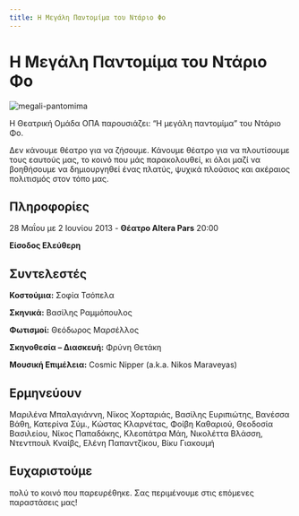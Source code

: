 ```yaml
---
title: Η Μεγάλη Παντομίμα του Ντάριο Φο
---
```


# Η Μεγάλη Παντομίμα του Ντάριο Φο

![megali-pantomima](https://github.com/theatrikiopa/theatrikiopa.eu/assets/16403754/2914347c-7c7f-4aa3-9b2c-7af1db7800b9)

Η Θεατρική Ομάδα ΟΠΑ παρουσιάζει: “Η μεγάλη παντομίμα” του Ντάριο Φο.

Δεν κάνουμε θέατρο για να ζήσουμε. Κάνουμε θέατρο για να πλουτίσουμε τους εαυτούς μας, το κοινό που μάς παρακολουθεί, κι όλοι μαζί να βοηθήσουμε να δημιουργηθεί ένας πλατύς, ψυχικά πλούσιος και ακέραιος πολιτισμός στον τόπο μας.

## Πληροφορίες
28 Μαΐου με 2 Ιουνίου 2013 - **Θέατρο Altera Pars** 20:00

**Είσοδος Ελεύθερη**

## Συντελεστές
**Κοστούμια:** Σοφία Τσόπελα

**Σκηνικά:** Βασίλης Ραμμόπουλος

**Φωτισμοί:** Θεόδωρος Μαρσέλλος

**Σκηνοθεσία – Διασκευή:** Φρύνη Θετάκη

**Μουσική Επιμέλεια:** Cosmic Nipper (a.k.a. Nikos Maraveyas)

## Ερμηνεύουν
Μαριλένα Μπαλαγιάννη, Νϊκος Χορταριάς, Βασίλης Ευριπιώτης, Βανέσσα Βάθη, Κατερίνα Σύμ., Κώστας Κλαρνέτας, Φοίβη Καθαριού, Θεοδοσία Βασιλείου, Νίκος Παπαδάκης, Κλεοπάτρα Μάη, Νικολέττα Βλάσση, Ντεντπουλ Κναίβς, Ελένη Παπαντζίκου, Βίκυ Γιακουμή

## Ευχαριστούμε
πολύ το κοινό που παρευρέθηκε. Σας περιμένουμε στις επόμενες παραστάσεις μας!

<ResponsiveYouTube videoId="0n-7COgrjtg"/>
